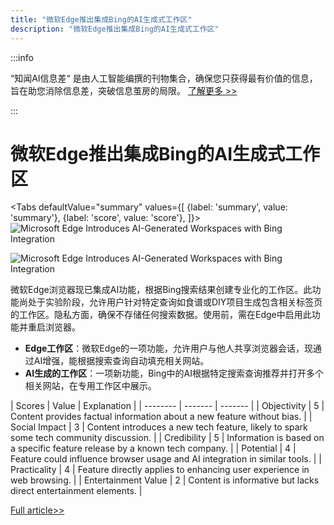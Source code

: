 ```yaml
---
title: "微软Edge推出集成Bing的AI生成式工作区"
description: "微软Edge推出集成Bing的AI生成式工作区"
---
```



:::info

“知闻AI信息差“ 是由人工智能编撰的刊物集合，确保您只获得最有价值的信息，旨在助您消除信息差，突破信息茧房的局限。  [了解更多 >>](/)

:::

# 微软Edge推出集成Bing的AI生成式工作区


<Tabs
	defaultValue="summary"
	values={[
	{label: 'summary', value: 'summary'},
	{label: 'score', value: 'score'},
]}>
<TabItem value="summary">
<img
  src="https://image.informedainews.com/2024/06/10/Ar-0BW-1717983364-0.jpg"
  alt="Microsoft Edge Introduces AI-Generated Workspaces with Bing Integration"
/>

<img
  src="https://image.informedainews.com/2024/06/10/Ar-9Ih-1717983364-1.jpg"
  alt="Microsoft Edge Introduces AI-Generated Workspaces with Bing Integration"
/>



微软Edge浏览器现已集成AI功能，根据Bing搜索结果创建专业化的工作区。此功能尚处于实验阶段，允许用户针对特定查询如食谱或DIY项目生成包含相关标签页的工作区。隐私方面，确保不存储任何搜索数据。使用前，需在Edge中启用此功能并重启浏览器。

- **Edge工作区**：微软Edge的一项功能，允许用户与他人共享浏览器会话，现通过AI增强，能根据搜索查询自动填充相关网站。
- **AI生成的工作区**：一项新功能，Bing中的AI根据特定搜索查询推荐并打开多个相关网站，在专用工作区中展示。
</TabItem>
<TabItem value="score">
	| Scores     | Value   | Explanation |
	| -------- | ------- | ------- |
	| Objectivity  | 5    | Content provides factual information about a new feature without bias.    |
	| Social Impact | 3     | Content introduces a new tech feature, likely to spark some tech community discussion.    |
	| Credibility    | 5    | Information is based on a specific feature release by a known tech company.    |
	| Potential    | 4    | Feature could influence browser usage and AI integration in similar tools.    |
	| Practicality    | 4    | Feature directly applies to enhancing user experience in web browsing.    |
	| Entertainment Value    | 2    | Content is informative but lacks direct entertainment elements.    |
</TabItem>
</Tabs>

[Full article>>](https://www.cnbeta.com.tw/articles/tech/1434115.htm)
